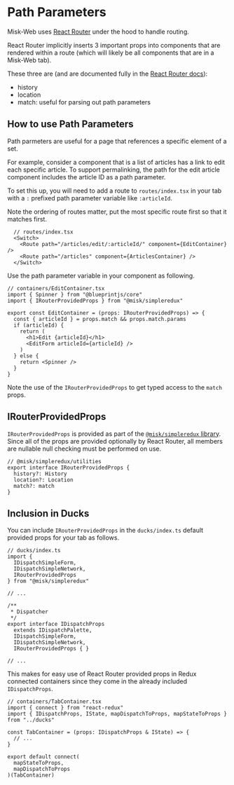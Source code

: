# Path Parameters

Misk-Web uses [React Router][react-router-docs] under the hood to handle routing.

React Router implicitly inserts 3 important props into components that are rendered within a route (which will likely be all components that are in a Misk-Web tab).

These three are (and are documented fully in the [React Router docs][react-router-docs]):
- history
- location
- match: useful for parsing out path parameters

## How to use Path Parameters

Path parmeters are useful for a page that references a specific element of a set.

For example, consider a component that is a list of articles has a link to edit each specific article. To support permalinking, the path for the edit article component includes the article ID as a path parameter.

To set this up, you will need to add a route to `routes/index.tsx` in your tab with a `:` prefixed path parameter variable like `:articleId`.

Note the ordering of routes matter, put the most specific route first so that it matches first.

```TSX
  // routes/index.tsx
  <Switch>
    <Route path="/articles/edit/:articleId/" component={EditContainer} />
    <Route path="/articles" component={ArticlesContainer} />
  </Switch>

```

Use the path parameter variable in your component as following.

```TSX
// containers/EditContainer.tsx
import { Spinner } from "@blueprintjs/core"
import { IRouterProvidedProps } from "@misk/simpleredux"

export const EditContainer = (props: IRouterProvidedProps) => {
  const { articleId } = props.match && props.match.params
  if (articleId) {
    return (
      <h1>Edit {articleId}</h1>
      <EditForm articleId={articleId} />
    )
  } else {
    return <Spinner />
  }
}

```

Note the use of the `IRouterProvidedProps` to get typed access to the `match` props.

## IRouterProvidedProps

`IRouterProvidedProps` is provided as part of the [`@misk/simpleredux` library][irouter-provided-props-code]. Since all of the props are provided optionally by React Router, all members are nullable null checking must be performed on use.

```TS
// @misk/simpleredux/utilities
export interface IRouterProvidedProps {
  history?: History
  location?: Location
  match?: match
}
```

## Inclusion in Ducks

You can include `IRouterProvidedProps` in the `ducks/index.ts` default provided props for your tab as follows.

```TS
// ducks/index.ts
import {
  IDispatchSimpleForm,
  IDispatchSimpleNetwork,
  IRouterProvidedProps
} from "@misk/simpleredux"

// ...

/**
 * Dispatcher
 */
export interface IDispatchProps
  extends IDispatchPalette,
  IDispatchSimpleForm,
  IDispatchSimpleNetwork,
  IRouterProvidedProps { }

// ...
```

This makes for easy use of React Router provided props in Redux connected containers since they come in the already included `IDispatchProps`.

```TSX
// containers/TabContainer.tsx
import { connect } from "react-redux"
import { IDispatchProps, IState, mapDispatchToProps, mapStateToProps } from "../ducks"

const TabContainer = (props: IDispatchProps & IState) => {
  // ...
}

export default connect(
  mapStateToProps,
  mapDispatchToProps
)(TabContainer)
```

[react-router-docs]: https://reacttraining.com/react-router/
[irouter-provided-props-code]: https://github.com/cashapp/misk-web/blob/9b31fbad9ebe36d582cec525fc51a200e270c9bf/packages/%40misk/simpleredux/src/utilities.ts#L31-L41

